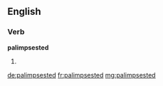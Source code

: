 ==English==

===Verb===
'''palimpsested'''

# {{past of|[[palimpsest]]}}

[[de:palimpsested]]
[[fr:palimpsested]]
[[mg:palimpsested]]